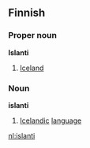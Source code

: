 ==Finnish==
===Proper noun===
'''Islanti'''
#[[Iceland]]
===Noun===
'''islanti'''
#[[Icelandic]] [[language]]

[[nl:islanti]]